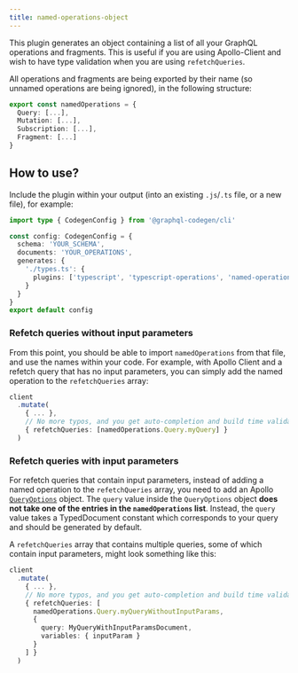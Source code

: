 ```yaml
---
title: named-operations-object
---
```



<PluginHeader />

This plugin generates an object containing a list of all your GraphQL operations and fragments. This is useful if you are using Apollo-Client and wish to have type validation when you are using `refetchQueries`.

All operations and fragments are being exported by their name (so unnamed operations are being ignored), in the following structure:

```ts
export const namedOperations = {
  Query: [...],
  Mutation: [...],
  Subscription: [...],
  Fragment: [...]
}
```

<PluginApiDocs />

## How to use?

Include the plugin within your output (into an existing `.js`/`.ts` file, or a new file), for example:

```ts filename="codegen.ts"
import type { CodegenConfig } from '@graphql-codegen/cli'

const config: CodegenConfig = {
  schema: 'YOUR_SCHEMA',
  documents: 'YOUR_OPERATIONS',
  generates: {
    './types.ts': {
      plugins: ['typescript', 'typescript-operations', 'named-operations-object']
    }
  }
}
export default config
```

### Refetch queries without input parameters

From this point, you should be able to import `namedOperations` from that file, and use the names within your code. For example, with Apollo Client and a refetch query that has no input parameters, you can simply add the named operation to the `refetchQueries` array:

```ts
client
  .mutate(
    { ... },
    // No more typos, and you get auto-completion and build time validation
    { refetchQueries: [namedOperations.Query.myQuery] }
  )
```

### Refetch queries with input parameters

For refetch queries that contain input parameters, instead of adding a named operation to the `refetchQueries` array, you need to add an Apollo [`QueryOptions`](https://www.apollographql.com/docs/react/data/queries/#options) object. The `query` value inside the `QueryOptions` object **does not take one of the entries in the `namedOperations` list**. Instead, the `query` value takes a TypedDocument constant which corresponds to your query and should be generated by default.

A `refetchQueries` array that contains multiple queries, some of which contain input parameters, might look something like this:

```ts
client
  .mutate(
    { ... },
    // No more typos, and you get auto-completion and build time validation
    { refetchQueries: [
      namedOperations.Query.myQueryWithoutInputParams,
      {
        query: MyQueryWithInputParamsDocument,
        variables: { inputParam }
      }
    ] }
  )
```
